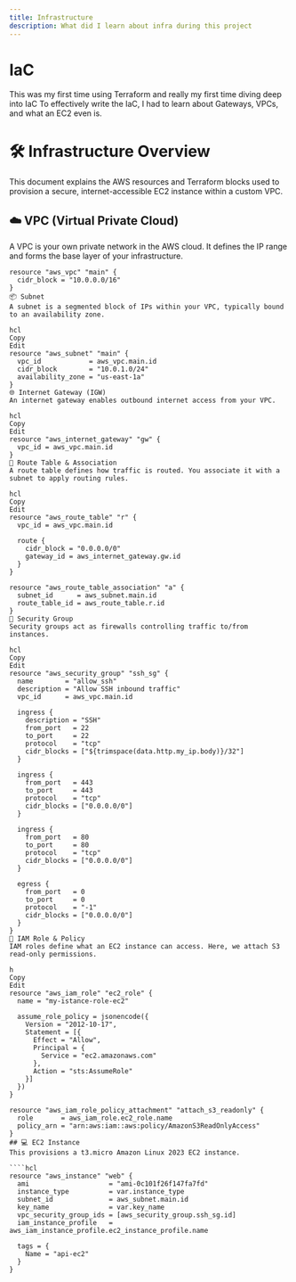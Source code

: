 ```yaml
---
title: Infrastructure
description: What did I learn about infra during this project
---
```


# IaC
This was my first time using Terraform and really my first time diving deep into IaC
To effectively write the IaC, I had to learn about Gateways, VPCs, and what an EC2 even is.

# 🛠️ Infrastructure Overview

This document explains the AWS resources and Terraform blocks used to provision a secure, internet-accessible EC2 instance within a custom VPC.

## ☁️ VPC (Virtual Private Cloud)

A VPC is your own private network in the AWS cloud. It defines the IP range and forms the base layer of your infrastructure.

```hcl
resource "aws_vpc" "main" {
  cidr_block = "10.0.0.0/16"
}
📦 Subnet
A subnet is a segmented block of IPs within your VPC, typically bound to an availability zone.

hcl
Copy
Edit
resource "aws_subnet" "main" {
  vpc_id            = aws_vpc.main.id
  cidr_block        = "10.0.1.0/24"
  availability_zone = "us-east-1a"
}
🌐 Internet Gateway (IGW)
An internet gateway enables outbound internet access from your VPC.

hcl
Copy
Edit
resource "aws_internet_gateway" "gw" {
  vpc_id = aws_vpc.main.id
}
🧭 Route Table & Association
A route table defines how traffic is routed. You associate it with a subnet to apply routing rules.

hcl
Copy
Edit
resource "aws_route_table" "r" {
  vpc_id = aws_vpc.main.id

  route {
    cidr_block = "0.0.0.0/0"
    gateway_id = aws_internet_gateway.gw.id
  }
}

resource "aws_route_table_association" "a" {
  subnet_id      = aws_subnet.main.id
  route_table_id = aws_route_table.r.id
}
🔐 Security Group
Security groups act as firewalls controlling traffic to/from instances.

hcl
Copy
Edit
resource "aws_security_group" "ssh_sg" {
  name        = "allow_ssh"
  description = "Allow SSH inbound traffic"
  vpc_id      = aws_vpc.main.id

  ingress {
    description = "SSH"
    from_port   = 22
    to_port     = 22
    protocol    = "tcp"
    cidr_blocks = ["${trimspace(data.http.my_ip.body)}/32"]
  }

  ingress {
    from_port   = 443
    to_port     = 443
    protocol    = "tcp"
    cidr_blocks = ["0.0.0.0/0"]
  }

  ingress {
    from_port   = 80
    to_port     = 80
    protocol    = "tcp"
    cidr_blocks = ["0.0.0.0/0"]
  }

  egress {
    from_port   = 0
    to_port     = 0
    protocol    = "-1"
    cidr_blocks = ["0.0.0.0/0"]
  }
}
🔑 IAM Role & Policy
IAM roles define what an EC2 instance can access. Here, we attach S3 read-only permissions.

h
Copy
Edit
resource "aws_iam_role" "ec2_role" {
  name = "my-istance-role-ec2"

  assume_role_policy = jsonencode({
    Version = "2012-10-17",
    Statement = [{
      Effect = "Allow",
      Principal = {
        Service = "ec2.amazonaws.com"
      },
      Action = "sts:AssumeRole"
    }]
  })
}

resource "aws_iam_role_policy_attachment" "attach_s3_readonly" {
  role       = aws_iam_role.ec2_role.name
  policy_arn = "arn:aws:iam::aws:policy/AmazonS3ReadOnlyAccess"
}
## 💻 EC2 Instance
This provisions a t3.micro Amazon Linux 2023 EC2 instance.

````hcl
resource "aws_instance" "web" {
  ami                    = "ami-0c101f26f147fa7fd"
  instance_type          = var.instance_type
  subnet_id              = aws_subnet.main.id
  key_name               = var.key_name
  vpc_security_group_ids = [aws_security_group.ssh_sg.id]
  iam_instance_profile   = aws_iam_instance_profile.ec2_instance_profile.name

  tags = {
    Name = "api-ec2"
  }
}
```
